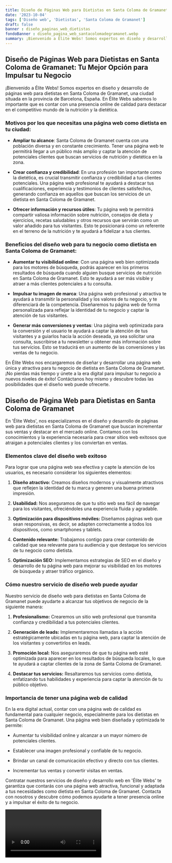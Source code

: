 ```yaml
---
title: Diseño de Páginas Web para Dietistas en Santa Coloma de Gramanet
date: '2023-10-04'
tags: ['Diseño web', 'Dietistas', 'Santa Coloma de Gramanet']
draft: false
banner : diseño_paginas_web_dietistas
fondoBanner : diseño_pagina_web_santacolomadegramanet.webp
summary: ¡Bienvenido a Élite Webs! Somos expertos en diseño y desarrollo de páginas web para dietistas en Santa Coloma de Gramanet, una ciudad situada en la provincia de Barcelona, España. En Élite Webs sabemos lo importante que es contar con una presencia online de calidad para destacar en el competitivo mundo de la nutrición y la dietética.
---
```


## Diseño de Páginas Web para Dietistas en Santa Coloma de Gramanet: Tu Mejor Opción para Impulsar tu Negocio

¡Bienvenido a Élite Webs! Somos expertos en diseño y desarrollo de páginas web para dietistas en Santa Coloma de Gramanet, una ciudad situada en la provincia de Barcelona, España. En Élite Webs sabemos lo importante que es contar con una presencia online de calidad para destacar en el competitivo mundo de la nutrición y la dietética.

### Motivos por los que necesitas una página web como dietista en tu ciudad:

- **Ampliar tu alcance**: Santa Coloma de Gramanet cuenta con una población diversa y en constante crecimiento. Tener una página web te permitirá llegar a un público más amplio y captar la atención de potenciales clientes que buscan servicios de nutrición y dietética en la zona.

- **Crear confianza y credibilidad**: En una profesión tan importante como la dietética, es crucial transmitir confianza y credibilidad a tus clientes potenciales. Una página web profesional te ayudará a destacar tus cualificaciones, experiencia y testimonios de clientes satisfechos, generando confianza en aquellos que buscan los servicios de un dietista en Santa Coloma de Gramanet.

- **Ofrecer información y recursos útiles**: Tu página web te permitirá compartir valiosa información sobre nutrición, consejos de dieta y ejercicios, recetas saludables y otros recursos que servirán como un valor añadido para tus visitantes. Esto te posicionará como un referente en el terreno de la nutrición y te ayudará a fidelizar a tus clientes.

### Beneficios del diseño web para tu negocio como dietista en Santa Coloma de Gramanet:

- **Aumentar tu visibilidad online**: Con una página web bien optimizada para los motores de búsqueda, podrás aparecer en los primeros resultados de búsqueda cuando alguien busque servicios de nutrición en Santa Coloma de Gramanet. Esto te ayudará a ser más visible y atraer a más clientes potenciales a tu consulta.

- **Impulsar tu imagen de marca**: Una página web profesional y atractiva te ayudará a transmitir la personalidad y los valores de tu negocio, y te diferenciará de la competencia. Diseñaremos tu página web de forma personalizada para reflejar la identidad de tu negocio y captar la atención de tus visitantes.

- **Generar más conversiones y ventas**: Una página web optimizada para la conversión y el usuario te ayudará a captar la atención de tus visitantes y a guiarlos hacia la acción deseada, ya sea solicitar una consulta, suscribirse a tu newsletter u obtener más información sobre tus servicios. Esto se traducirá en un aumento de las conversiones y las ventas de tu negocio.

En Élite Webs nos encargaremos de diseñar y desarrollar una página web única y atractiva para tu negocio de dietista en Santa Coloma de Gramanet. ¡No pierdas más tiempo y únete a la era digital para impulsar tu negocio a nuevos niveles de éxito! Contáctanos hoy mismo y descubre todas las posibilidades que el diseño web puede ofrecerte.

<GifSeo />

<Cta />

## Diseño de Página Web para Dietistas en Santa Coloma de Gramanet

En 'Élite Webs', nos especializamos en el diseño y desarrollo de páginas web para dietistas en Santa Coloma de Gramanet que buscan incrementar sus ventas y destacar en el mercado online. Contamos con los conocimientos y la experiencia necesaria para crear sitios web exitosos que atraigan a potenciales clientes y los conviertan en ventas.

### Elementos clave del diseño web exitoso

Para lograr que una página web sea efectiva y capte la atención de los usuarios, es necesario considerar los siguientes elementos:

1. **Diseño atractivo:** Creamos diseños modernos y visualmente atractivos que reflejen la identidad de tu marca y generen una buena primera impresión.

2. **Usabilidad:** Nos aseguramos de que tu sitio web sea fácil de navegar para los visitantes, ofreciéndoles una experiencia fluida y agradable.

3. **Optimización para dispositivos móviles:** Diseñamos páginas web que sean responsivas, es decir, se adapten correctamente a todos los dispositivos, como smartphones y tablets.

4. **Contenido relevante:** Trabajamos contigo para crear contenido de calidad que sea relevante para tu audiencia y que destaque los servicios de tu negocio como dietista. 

5. **Optimización SEO:** Implementamos estrategias de SEO en el diseño y desarrollo de tu página web para mejorar su visibilidad en los motores de búsqueda y atraer tráfico orgánico.

### Cómo nuestro servicio de diseño web puede ayudar

Nuestro servicio de diseño web para dietistas en Santa Coloma de Gramanet puede ayudarte a alcanzar tus objetivos de negocio de la siguiente manera:

1. **Profesionalismo:** Crearemos un sitio web profesional que transmita confianza y credibilidad a tus potenciales clientes.

2. **Generación de leads:** Implementaremos llamadas a la acción estratégicamente ubicadas en tu página web, para captar la atención de los visitantes y convertirlos en leads.

3. **Promoción local:** Nos aseguraremos de que tu página web esté optimizada para aparecer en los resultados de búsqueda locales, lo que te ayudará a captar clientes de la zona de Santa Coloma de Gramanet.

4. **Destacar tus servicios:** Resaltaremos tus servicios como dietista, enfatizando tus habilidades y experiencia para captar la atención de tu público objetivo.

### Importancia de tener una página web de calidad

En la era digital actual, contar con una página web de calidad es fundamental para cualquier negocio, especialmente para los dietistas en Santa Coloma de Gramanet. Una página web bien diseñada y optimizada te permite:

- Aumentar tu visibilidad online y alcanzar a un mayor número de potenciales clientes.

- Establecer una imagen profesional y confiable de tu negocio.

- Brindar un canal de comunicación efectivo y directo con tus clientes.

- Incrementar tus ventas y convertir visitas en ventas.

Contratar nuestros servicios de diseño y desarrollo web en 'Élite Webs' te garantiza que contarás con una página web atractiva, funcional y adaptada a tus necesidades como dietista en Santa Coloma de Gramanet. Contacta con nosotros y descubre cómo podemos ayudarte a tener presencia online y a impulsar el éxito de tu negocio.

<Video />

<CtaBot job='Dietistas' city='Santa Coloma de Gramanet'/>

<Gmaps query='Santa Coloma de Gramanet+españa+maps' />